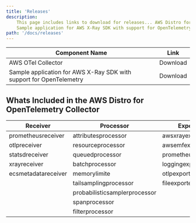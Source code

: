 ```yaml
---
title: 'Releases'
description:
    This page includes links to download for releases... AWS Distro for OpenTelemetry ...
    Sample application for AWS X-Ray SDK with support for OpenTelemetry ... AWS Test Framework Sample Application for OpenTelemetry
path: '/docs/releases'
---
```



| Component Name                                                      | Link |
|---------------------------------------------------------------------|---------------|
| AWS OTel Collector                                                  | <Link to="/download">Download</Link> |
| Sample application for AWS X-Ray SDK with support for OpenTelemetry | <Link to="/download">Download</Link> |

<SectionSeparator />

## Whats Included in the AWS Distro for OpenTelemetry Collector

| Receiver             | Processor                     | Exporter           | Extensions             |
|----------------------|-------------------------------|--------------------|------------------------|
| prometheusreceiver   | attributesprocessor           | awsxrayexporter    | healthcheckextension   |
| otlpreceiver         | resourceprocessor             | awsemfexporter     | pprofextension         |
| statsdreceiver       | queuedprocessor               | prometheusexporter | zpagesextension        |
| xrayreceiver         | batchprocessor                | loggingexporter    |                        |
| ecsmetadatareceiver  | memorylimite                  | otlpexporter       |                        |
|                      | tailsamplingprocessor         | fileexporter       |                        |
|                      | probabilisticsamplerprocessor |                    |                        |
|                      | spanprocessor                 |                    |                        |
|                      | filterprocessor               |                    |                        |